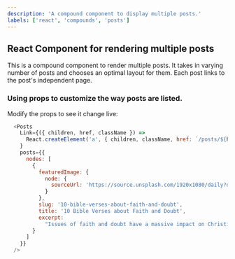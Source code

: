 ```yaml
---
description: 'A compound component to display multiple posts.'
labels: ['react', 'compounds', 'posts']
---
```



## React Component for rendering multiple posts

This is a compound component to render multiple posts. It takes in varying number of posts and chooses an optimal layout for them. Each post links to the post's independent page.

### Using props to customize the way posts are listed.

Modify the props to see it change live:
```js live
  <Posts
    Link={({ children, href, className }) =>
      React.createElement('a', { children, className, href: `/posts/${href}` })
    }
    posts={{
      nodes: [
        {
          featuredImage: {
            node: {
              sourceUrl: 'https://source.unsplash.com/1920x1080/daily?doubt'
            }
          },
          slug: '10-bible-verses-about-faith-and-doubt',
          title: '10 Bible Verses about Faith and Doubt',
          excerpt:
            "Issues of faith and doubt have a massive impact on Christians of every maturity level. And sometimes, the topic is presented in ways that are confusing and only increase people's anxiety about their doubt."
        }
      ]
    }}
  />
```
